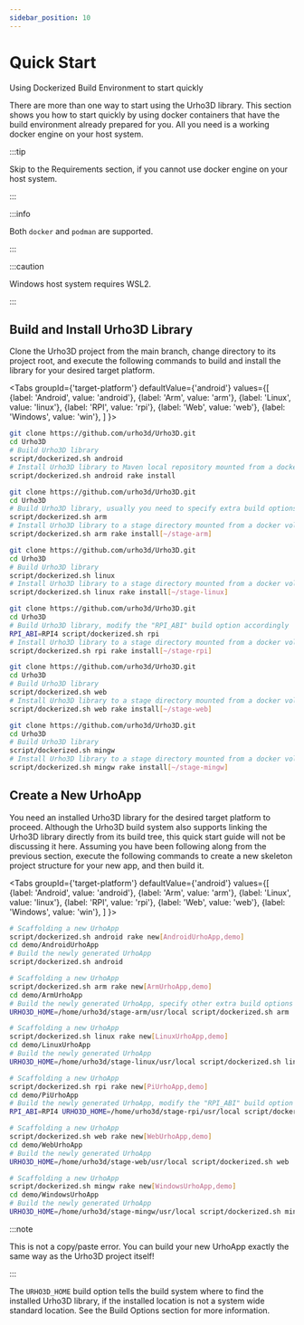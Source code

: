 ```yaml
---
sidebar_position: 10
---
```



# Quick Start

Using Dockerized Build Environment to start quickly

There are more than one way to start using the Urho3D library. This section shows you how to start quickly by using docker containers that have the build environment already prepared for you. All you need is a working docker engine on your host system.

:::tip

Skip to the Requirements section, if you cannot use docker engine on your host system.

:::

:::info

Both `docker` and `podman` are supported.

:::

:::caution

Windows host system requires WSL2.

:::

## Build and Install Urho3D Library

Clone the Urho3D project from the main branch, change directory to its project root, and execute the following commands to build and install the library for your desired target platform.

<Tabs
  groupId={'target-platform'}
  defaultValue={'android'}
  values={[
    {label: 'Android', value: 'android'},
    {label: 'Arm', value: 'arm'},
    {label: 'Linux', value: 'linux'},
    {label: 'RPI', value: 'rpi'},
    {label: 'Web', value: 'web'},
    {label: 'Windows', value: 'win'},
  ]
  }>
  <TabItem value="android">

```bash
git clone https://github.com/urho3d/Urho3D.git
cd Urho3D
# Build Urho3D library
script/dockerized.sh android
# Install Urho3D library to Maven local repository mounted from a docker volume
script/dockerized.sh android rake install
```

  </TabItem>
  <TabItem value="arm">

```bash {3}
git clone https://github.com/urho3d/Urho3D.git
cd Urho3D
# Build Urho3D library, usually you need to specify extra build options to target a specific ARM board
script/dockerized.sh arm
# Install Urho3D library to a stage directory mounted from a docker volume
script/dockerized.sh arm rake install[~/stage-arm]
```

  </TabItem>
  <TabItem value="linux">

```bash
git clone https://github.com/urho3d/Urho3D.git
cd Urho3D
# Build Urho3D library
script/dockerized.sh linux
# Install Urho3D library to a stage directory mounted from a docker volume
script/dockerized.sh linux rake install[~/stage-linux]
```

  </TabItem>
  <TabItem value="rpi">

```bash {3}
git clone https://github.com/urho3d/Urho3D.git
cd Urho3D
# Build Urho3D library, modify the "RPI_ABI" build option accordingly
RPI_ABI=RPI4 script/dockerized.sh rpi
# Install Urho3D library to a stage directory mounted from a docker volume
script/dockerized.sh rpi rake install[~/stage-rpi]
```

  </TabItem>
  <TabItem value="web">

```bash
git clone https://github.com/urho3d/Urho3D.git
cd Urho3D
# Build Urho3D library
script/dockerized.sh web
# Install Urho3D library to a stage directory mounted from a docker volume
script/dockerized.sh web rake install[~/stage-web]
```

  </TabItem>
  <TabItem value="win">

```bash
git clone https://github.com/urho3d/Urho3D.git
cd Urho3D
# Build Urho3D library
script/dockerized.sh mingw
# Install Urho3D library to a stage directory mounted from a docker volume
script/dockerized.sh mingw rake install[~/stage-mingw]
```

  </TabItem>
</Tabs>

## Create a New UrhoApp

You need an installed Urho3D library for the desired target platform to proceed. Although the Urho3D build system also supports linking the Urho3D library directly from its build tree, this quick start guide will not be discussing it here. Assuming you have been following along from the previous section, execute the following commands to create a new skeleton project structure for your new app, and then build it.

<Tabs
  groupId={'target-platform'}
  defaultValue={'android'}
  values={[
    {label: 'Android', value: 'android'},
    {label: 'Arm', value: 'arm'},
    {label: 'Linux', value: 'linux'},
    {label: 'RPI', value: 'rpi'},
    {label: 'Web', value: 'web'},
    {label: 'Windows', value: 'win'},
  ]
  }>
  <TabItem value="android">

```bash
# Scaffolding a new UrhoApp
script/dockerized.sh android rake new[AndroidUrhoApp,demo]
cd demo/AndroidUrhoApp
# Build the newly generated UrhoApp
script/dockerized.sh android
```

  </TabItem>
  <TabItem value="arm">

```bash {4}
# Scaffolding a new UrhoApp
script/dockerized.sh arm rake new[ArmUrhoApp,demo]
cd demo/ArmUrhoApp
# Build the newly generated UrhoApp, specify other extra build options to target a specific ARM board
URHO3D_HOME=/home/urho3d/stage-arm/usr/local script/dockerized.sh arm
```

  </TabItem>
  <TabItem value="linux">

```bash
# Scaffolding a new UrhoApp
script/dockerized.sh linux rake new[LinuxUrhoApp,demo]
cd demo/LinuxUrhoApp
# Build the newly generated UrhoApp
URHO3D_HOME=/home/urho3d/stage-linux/usr/local script/dockerized.sh linux
```

  </TabItem>
  <TabItem value="rpi">

```bash {4}
# Scaffolding a new UrhoApp
script/dockerized.sh rpi rake new[PiUrhoApp,demo]
cd demo/PiUrhoApp
# Build the newly generated UrhoApp, modify the "RPI_ABI" build option accordingly
RPI_ABI=RPI4 URHO3D_HOME=/home/urho3d/stage-rpi/usr/local script/dockerized.sh rpi
```

  </TabItem>
  <TabItem value="web">

```bash
# Scaffolding a new UrhoApp
script/dockerized.sh web rake new[WebUrhoApp,demo]
cd demo/WebUrhoApp
# Build the newly generated UrhoApp
URHO3D_HOME=/home/urho3d/stage-web/usr/local script/dockerized.sh web
```

  </TabItem>
  <TabItem value="win">

```bash
# Scaffolding a new UrhoApp
script/dockerized.sh mingw rake new[WindowsUrhoApp,demo]
cd demo/WindowsUrhoApp
# Build the newly generated UrhoApp
URHO3D_HOME=/home/urho3d/stage-mingw/usr/local script/dockerized.sh mingw
```

  </TabItem>
</Tabs>

:::note

This is not a copy/paste error. You can build your new UrhoApp exactly the same way as the Urho3D project itself!

:::

The `URHO3D_HOME` build option tells the build system where to find the installed Urho3D library, if the installed location is not a system wide standard location. See the Build Options section for more information.
